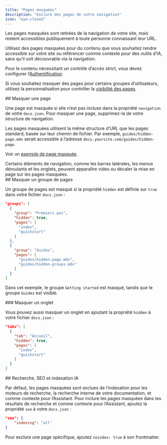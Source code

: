 ```yaml
---
title: "Pages masquées"
description: "Exclure des pages de votre navigation"
icon: "eye-closed"
---
```


Les pages masquées sont retirées de la navigation de votre site, mais restent accessibles publiquement à toute personne connaissant leur URL.

Utilisez des pages masquées pour du contenu que vous souhaitez rendre accessible sur votre site ou référencer comme contexte pour des outils d’IA, sans qu’il soit découvrable via la navigation.

Pour le contenu nécessitant un contrôle d’accès strict, vous devez configurer l’[Authentification](/fr/authentication-personalization/authentication-setup).

Si vous souhaitez masquer des pages pour certains groupes d’utilisateurs, utilisez la personnalisation pour contrôler la [visibilité des pages](/fr/authentication-personalization/overview#page-visibility).

<div id="hiding-a-page">
  ## Masquer une page
</div>

Une page est masquée si elle n’est pas incluse dans la propriété `navigation` de votre `docs.json`. Pour masquer une page, supprimez-la de votre structure de navigation.

Les pages masquées utilisent la même structure d’URL que les pages standard, basée sur leur chemin de fichier. Par exemple, `guides/hidden-page.mdx` serait accessible à l’adresse `docs.yoursite.com/guides/hidden-page`.

Voir un [exemple de page masquée](/fr/guides/hidden-page-example).

<Note>
  Certains éléments de navigation, comme les barres latérales, les menus déroulants et les onglets, peuvent apparaître vides ou décaler la mise en page sur les pages masquées.
</Note>

<div id="hiding-a-group-of-pages">
  ## Masquer un groupe de pages
</div>

Un groupe de pages est masqué si la propriété `hidden` est définie sur `true` dans votre fichier `docs.json` :

```json highlight={4}
"groups": [
  {
    "group": "Premiers pas",
    "hidden": true,
    "pages": [
      "index",
      "quickstart"
    ]
  },
  {
    "group": "Guides",
    "pages": [
      "guides/hidden-page.mdx",
      "guides/hidden-groups.mdx"
    ]
  }
]
```

Dans cet exemple, le groupe `Getting started` est masqué, tandis que le groupe `Guides` est visible.

<div id="hiding-a-tab">
  ### Masquer un onglet
</div>

Vous pouvez aussi masquer un onglet en ajoutant la propriété `hidden` à votre fichier `docs.json` :

```json highlight={4}
"tabs": [
  {
    "tab": "Accueil",
    "hidden": true,
    "pages": [
      "index",
      "quickstart"
    ]
  }
]
```

<div id="search-seo-and-ai-indexing">
  ## Recherche, SEO et indexation IA
</div>

Par défaut, les pages masquées sont exclues de l’indexation pour les moteurs de recherche, la recherche interne de votre documentation, et comme contexte pour l’Assistant. Pour inclure les pages masquées dans les résultats de recherche et comme contexte pour l’Assistant, ajoutez la propriété `seo` à votre `docs.json` :

```json
"seo": {
    "indexing": "all"
}
```

Pour exclure une page spécifique, ajoutez `noindex: true` à son frontmatter.

